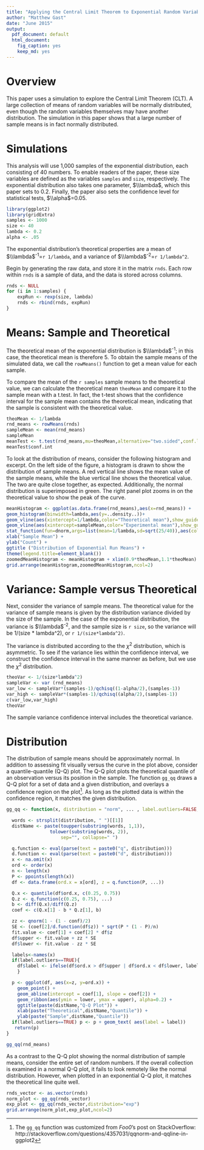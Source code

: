 ```yaml
---
title: "Applying the Central Limit Theorem to Exponential Random Variables"
author: "Matthew Gast"
date: "June 2015"
output:
  pdf_document: default
  html_document:
    fig_caption: yes
    keep_md: yes
---
```


# Overview

This paper uses a simulation to explore the Central Limit Theorem
(CLT).  A large collection of means of random variables will be
normally distributed, even though the random variables themselves may
have another distribution.  The simulation in this paper shows that a
large number of sample means is in fact normally distributed.

# Simulations

This analysis will use 1,000 samples of the exponential distribution,
each consisting of 40 numbers.  To enable readers of the paper, these
size variables are defined as the variables `samples` and `size`,
respectively.  The exponential distribution also takes one parameter,
$\\lambda$, which this paper sets to 0.2.  Finally, the paper also
sets the confidence level for statistical tests, $\\alpha$=0.05.

```r
library(ggplot2)
library(gridExtra)
samples <- 1000
size <- 40
lambda <- 0.2
alpha <- .05
```

The exponential distribution's theoretical properties are a mean of
$\\lambda$^-1^=`r 1/lambda`, and a variance of $\\lambda$^-2^=`r
1/lambda^2`.

Begin by generating the raw data, and store it in the matrix `rnds`.  Each row within `rnds` is a sample of data, and the data is stored across columns.

```r
rnds <- NULL
for (i in 1:samples) {
    expRun <- rexp(size, lambda)
    rnds <- rbind(rnds, expRun)
}
```

# Means: Sample and Theoretical

The theoretical mean of the exponential distribution is
$\\lambda$^-1^; in this case, the theoretical mean is therefore 5.  To
obtain the sample means of the simulated data, we call the
`rowMeans()` function to get a mean value for each sample.

To compare the mean of the `r samples` sample means to the theoretical
value, we can calculate the theoretical mean `theoMean` and compare it
to the sample mean with a t.test.  In fact, the t-test shows that the
confidence interval for the sample mean contains the theoretical mean,
indicating that the sample is consistent with the theoretical value.

```r
theoMean <- 1/lambda
rnd_means <- rowMeans(rnds)
sampleMean <- mean(rnd_means)
sampleMean
meanTest <- t.test(rnd_means,mu=theoMean,alternative="two.sided",conf.level=(1-alpha))
meanTest$conf.int
```

To look at the distribution of means, consider the following histogram
and excerpt.  On the left side of the figure, a histogram is drawn to
show the distribution of sample means.  A red vertical line shows the
mean value of the sample means, while the blue vertical line shows the
theoretical value.  The two are quite close together, as expected.
Additionally, the normal distribution is superimposed in green.  The
right panel plot zooms in on the theoretical value to show the peak of
the curve.

```r
meanHistogram <- ggplot(as.data.frame(rnd_means),aes(x=rnd_means)) + 
geom_histogram(binwidth=lambda,aes(y=..density..))+
geom_vline(aes(xintercept=1/lambda,color="Theoretical mean"),show_guide=TRUE) +
geom_vline(aes(xintercept=sampleMean,color="Experimental mean"),show_guide=TRUE) + 
stat_function(fun=dnorm,args=list(mean=1/lambda,sd=sqrt(25/40)),aes(color="Fitted_normal")) +
xlab("Sample Mean") +
ylab("Count") +
ggtitle ("Distribution of Exponential Run Means") +
theme(legend.title=element_blank())
zoomedMeanHistogram <- meanHistogram + xlim(0.9*theoMean,1.1*theoMean)
grid.arrange(meanHistogram,zoomedMeanHistogram,ncol=2)
```

# Variance: Sample versus Theoretical

Next, consider the variance of sample means.  The theoretical value
for the variance of sample means is given by the distribution variance
divided by the size of the sample.  In the case of the exponential
distribution, the variance is $\\lambda$^-2^, and the sample size is
`r size`, so the variance will be 1/(size * lambda^2), or `r
1/(size*lambda^2)`.

The variance is distributed according to the the $\chi$^2^
distribution, which is asymmetric.  To see if the variance lies within
the confidence interval, we construct the confidence interval in the
same manner as before, but we use the $\chi$^2^ distribution.

```r
theoVar <- 1/(size*lambda^2)
sampleVar <- var (rnd_means)
var_low <- sampleVar*(samples-1)/qchisq((1-alpha/2),(samples-1))
var_high <- sampleVar*(samples-1)/qchisq((alpha/2),(samples-1))
c(var_low,var_high)
theoVar
```

The sample variance confidence interval includes the theoretical variance.

# Distribution

The distribution of sample means should be approximately normal.  In
addition to assessing fit visually versus the curve in the plot above,
consider a quantile-quantile (Q-Q) plot.  The Q-Q plot plots the
theoretical quantile of an observation versus its position in the
sample.  The function `gg_qq` draws a Q-Q plot for a set of data and a
given distribution, and overlays a confidence region on the plot^[The
`gg_qq` function was customized from *Foo0*'s post on StackOverflow:
http://stackoverflow.com/questions/4357031/qqnorm-and-qqline-in-ggplot2].
As long as the plotted data is within the confidence region, it
matches the given distribution.

```r
gg_qq <- function(x, distribution = "norm", ... , label.outliers=FALSE, conf = 0.95 ){

  words <- strsplit(distribution, " ")[[1]]
  distName <- paste(toupper(substring(words, 1,1)),
  	            tolower(substring(words, 2)),
                    sep="", collapse=" ")

  q.function <- eval(parse(text = paste0("q", distribution)))
  d.function <- eval(parse(text = paste0("d", distribution)))
  x <- na.omit(x)
  ord <- order(x)
  n <- length(x)
  P <- ppoints(length(x))
  df <- data.frame(ord.x = x[ord], z = q.function(P, ...))

  Q.x <- quantile(df$ord.x, c(0.25, 0.75))
  Q.z <- q.function(c(0.25, 0.75), ...)
  b <- diff(Q.x)/diff(Q.z)
  coef <- c(Q.x[1] - b * Q.z[1], b)

  zz <- qnorm(1 - (1 - conf)/2)
  SE <- (coef[2]/d.function(df$z)) * sqrt(P * (1 - P)/n)
  fit.value <- coef[1] + coef[2] * df$z
  df$upper <- fit.value + zz * SE
  df$lower <- fit.value - zz * SE

  labels<-names(x)
  if(label.outliers==TRUE){ 
    df$label <- ifelse(df$ord.x > df$upper | df$ord.x < df$lower, labels[ord],"")
    }

  p <- ggplot(df, aes(x=z, y=ord.x)) +
    geom_point() + 
    geom_abline(intercept = coef[1], slope = coef[2]) +
    geom_ribbon(aes(ymin = lower, ymax = upper), alpha=0.2) +
    ggtitle(paste(distName,"Q-Q Plot")) +
    xlab(paste("Theoretical",distName,"Quantile")) +
    ylab(paste("Sample",distName,"Quantile")) 
  if(label.outliers==TRUE) p <- p + geom_text( aes(label = label))
   return(p)
}

gg_qq(rnd_means)
```

As a contrast to the Q-Q plot showing the normal distribution of
sample means, consider the entire set of random numbers.  If the
overall collection is examined in a normal Q-Q plot, it fails to look
remotely like the normal distribution.  However, when plotted in an
exponential Q-Q plot, it matches the theoretical line quite well.

```r
rnds_vector <- as.vector(rnds)
norm_plot <- gg_qq(rnds_vector)
exp_plot <- gg_qq(rnds_vector,distribution="exp")
grid.arrange(norm_plot,exp_plot,ncol=2)
```







